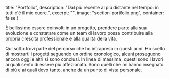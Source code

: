   title: "Portfolio",
  description: "Dal più recente al più distante nel tempo: in tutti c'è il mio cuore.",
  excerpt: "",
  image: "section-portfolio.png",
  container: false
}

È bellissimo essere coinvolti in un progetto, prendere parte alla sua evoluzione e constatare come un team di lavoro possa contribuire alla propria crescita professionale e alla qualità della vita.

Qui sotto trovi parte del percorso che ho intrapreso in questi anni. Ho scelto di mostrarti i progetti seguendo un ordine cronologico, alcuni proseguono ancora oggi e altri si sono conclusi. In linea di massima, questi sono i lavori ai quali sento di essere più affezionata. Sono quelli che mi hanno insegnato di più e ai quali devo tanto, anche da un punto di vista personale.

